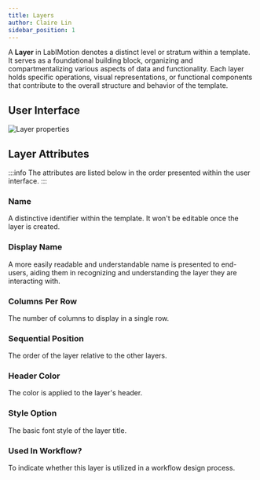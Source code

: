 ```yaml
---
title: Layers
author: Claire Lin
sidebar_position: 1
---
```


<Reader text="Designer" />

A **Layer** in LabIMotion denotes a distinct level or stratum within a template. It serves as a foundational building block, organizing and compartmentalizing various aspects of data and functionality. Each layer holds specific operations, visual representations, or functional components that contribute to the overall structure and behavior of the template.

## User Interface

![Layer properties](/img/labimotion/designer-layers.png)


## Layer Attributes

:::info
The attributes are listed below in the order presented within the user interface.
:::


### Name

A distinctive identifier within the template. It won't be editable once the layer is created.

### Display Name

A more easily readable and understandable name is presented to end-users, aiding them in recognizing and understanding the layer they are interacting with.

### Columns Per Row

The number of columns to display in a single row.

### Sequential Position

The order of the layer relative to the other layers.

### Header Color

The color is applied to the layer's header.

### Style Option

The basic font style of the layer title.

### Used In Workflow?

To indicate whether this layer is utilized in a workflow design process.

